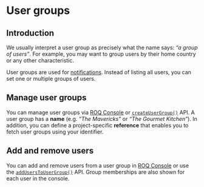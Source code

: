 
# User groups

## Introduction

We usually interpret a user group as precisely what the name says: _“a group of users”_. For example, you may want to
group users by their home country or any other characteristic.

User groups are used for [notifications](/notifications). Instead of listing all users, you can set one
or multiple groups of users.

## Manage user groups

You can manage user groups via [ROQ Console](https://console.roq.tech/)
or [`createUserGroup()`](/user-groups/api#createusergroup) API. A user group has a **name** (e.g. _“The 
Mavericks”_
or _“The Gourmet Kitchen”_). In addition, you can define a project-specific **reference** that enables you to fetch user
groups using your identifier.

## Add and remove users

You can add and remove users from a user group in [ROQ Console](https://console.roq.tech/) or use the
[`addUsersToUserGroup()`](/user-groups/api#adduserstousergroup) API. Group memberships are also shown for each
user in the console.

